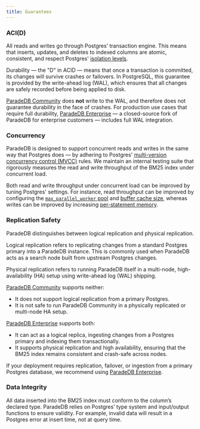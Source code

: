 ```yaml
---
title: Guarantees
---
```


### ACI(D)

All reads and writes go through Postgres’ transaction engine. This means that inserts, updates, and deletes to indexed columns are atomic, consistent, and respect Postgres' [isolation levels](https://www.postgresql.org/docs/current/transaction-iso.html).

Durability — the "D" in ACID — means that once a transaction is committed, its changes will survive crashes or failovers. In PostgreSQL, this guarantee is provided by the write-ahead log (WAL), which ensures that all changes are safely recorded before being applied to disk.

[ParadeDB Community](https://github.com/paradedb/paradedb) does **not** write to the WAL, and therefore does not guarantee durability in the face of crashes. For production use cases that require full durability, [ParadeDB Enterprise](/deploy/enterprise) — a closed-source fork of ParadeDB for enterprise customers — includes full WAL integration.

### Concurrency

ParadeDB is designed to support concurrent reads and writes in the same way that Postgres does — by adhering to Postgres' [multi-version
concurrency control (MVCC)](https://www.postgresql.org/docs/7.1/mvcc.html) rules. We maintain an internal testing suite that rigorously measures the read and write throughput of the BM25
index under concurrent load.

Both read and write throughput under concurrent load can be improved by tuning Postgres' settings. For instance, read throughput can be improved
by configuring the [`max_parallel_worker` pool](/configuration/parallel#parallel-workers) and [buffer cache size](/configuration/parallel#shared-buffers),
whereas writes can be improved by increasing [per-statement memory](/configuration/write#work-memory).

### Replication Safety

ParadeDB distinguishes between logical replication and physical replication.

Logical replication refers to replicating changes from a standard Postgres primary into a ParadeDB instance. This is commonly used when ParadeDB acts as a search node built from upstream Postgres changes.

Physical replication refers to running ParadeDB itself in a multi-node, high-availability (HA) setup using write-ahead log (WAL) shipping.

[ParadeDB Community](https://github.com/paradedb/paradedb) supports neither:

- It does not support logical replication from a primary Postgres.
- It is not safe to run ParadeDB Community in a physically replicated or multi-node HA setup.

[ParadeDB Enterprise](/deploy/enterprise) supports both:

- It can act as a logical replica, ingesting changes from a Postgres primary and indexing them transactionally.
- It supports physical replication and high availability, ensuring that the BM25 index remains consistent and crash-safe across nodes.

If your deployment requires replication, failover, or ingestion from a primary Postgres database, we recommend using [ParadeDB Enterprise](/deploy/enterprise).

### Data Integrity

All data inserted into the BM25 index must conform to the column’s declared type. ParadeDB relies on Postgres’ type system and input/output functions to ensure validity. For example, invalid data will result in a Postgres error at insert time, not at query time.
